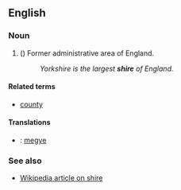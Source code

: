 ==English==
===Noun===
# ({{OE.}}) Former administrative area of England.
#:''Yorkshire is the largest '''shire''' of England.''

====Related terms====
*[[county]]

====Translations====
*{{hu}}: [[megye]]

===See also===
*[[w:Shire|Wikipedia article on shire]]